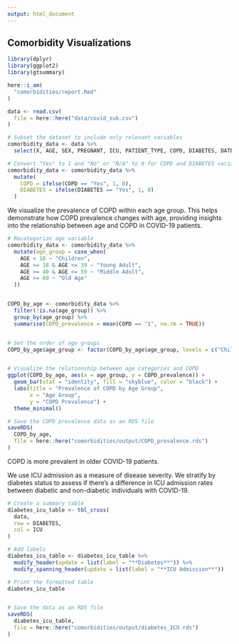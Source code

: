 ```yaml
---
output: html_document
---
```


## Comorbidity Visualizations

```r
library(dplyr)
library(ggplot2)
library(gtsummary)
```

```r

here::i_am(
  "comorbidities/report.Rmd"
)

data <- read.csv(
  file = here::here("data/covid_sub.csv")
)

```


```r
# Subset the dataset to include only relevant variables
comorbidity_data <- data %>% 
  select(X, AGE, SEX, PREGNANT, ICU, PATIENT_TYPE, COPD, DIABETES, DATE_DIED)

# Convert "Yes" to 1 and "No" or "N/A" to 0 for COPD and DIABETES variables
comorbidity_data <- comorbidity_data %>% 
  mutate(
    COPD = ifelse(COPD == "Yes", 1, 0),
    DIABETES = ifelse(DIABETES == "Yes", 1, 0)
  )
```

We visualize the prevalence of COPD within each age group. This helps demonstrate how COPD prevalence changes with age, providing insights into the relationship between age and COPD in COVID-19 patients.
```r

# Recategorize age variable
comorbidity_data <- comorbidity_data %>%
  mutate(age_group = case_when(
    AGE < 18 ~ "Children",
    AGE >= 18 & AGE <= 39 ~ "Young Adult",
    AGE >= 40 & AGE <= 59 ~ "Middle Adult",
    AGE >= 60 ~ "Old Age"
  ))


COPD_by_age <- comorbidity_data %>%
  filter(!is.na(age_group)) %>%
  group_by(age_group) %>%
  summarise(COPD_prevalence = mean(COPD == "1", na.rm = TRUE))


# Set the order of age groups
COPD_by_age$age_group <- factor(COPD_by_age$age_group, levels = c("Children", "Young Adult", "Middle Adult", "Old Age"))


# Visualize the relationship between age categories and COPD
ggplot(COPD_by_age, aes(x = age_group, y = COPD_prevalence)) +
  geom_bar(stat = "identity", fill = "skyblue", color = "black") +
  labs(title = "Prevalence of COPD by Age Group",
       x = "Age Group",
       y = "COPD Prevalence") +
  theme_minimal()

# Save the COPD prevalence data as an RDS file
saveRDS(
  COPD_by_age,
  file = here::here("comorbidities/output/COPD_prevalence.rds")
)
```
COPD is more prevalent in older COVID-19 patients.


We use ICU admission as a measure of disease severity. We stratify by diabetes status to assess if there's a difference in ICU admission rates between diabetic and non-diabetic individuals with COVID-19. 
```r
# Create a summary table
diabetes_icu_table <- tbl_cross(
  data,
  row = DIABETES,
  col = ICU
)

# Add labels
diabetes_icu_table <- diabetes_icu_table %>%
  modify_header(update = list(label = "**Diabetes**")) %>%
  modify_spanning_header(update = list(label = "**ICU Admission**"))

# Print the formatted table
diabetes_icu_table


# Save the data as an RDS file
saveRDS(
  diabetes_icu_table,
  file = here::here("comorbidities/output/diabetes_ICU.rds")
)
```
